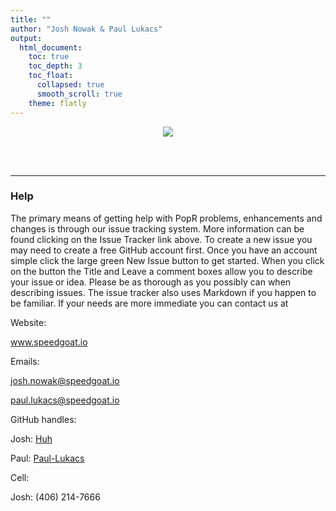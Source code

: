 ```yaml
---
title: ""
author: "Josh Nowak & Paul Lukacs"
output: 
  html_document:
    toc: true
    toc_depth: 3
    toc_float:
      collapsed: true
      smooth_scroll: true
    theme: flatly
---
```


<center>
  <img src = "./www/SG_Horizontal_Transparent_RGB.png">
</center>


<br>
<br>

***

### Help

The primary means of getting help with PopR problems, enhancements and changes is through our issue tracking system.  More information can be found clicking on the Issue Tracker link above.  To create a new issue you may need to create a free GitHub account first.  Once you have an account simple click the large green New Issue button to get started.  When you click on the button the Title and Leave a comment boxes allow you to describe your issue or idea.  Please be as thorough as you possibly can when describing issues.  The issue tracker also uses Markdown if you happen to be familiar.  If your needs are more immediate you can contact us at

Website:

[www.speedgoat.io](www.speedgoat.io)

Emails:

<a href="mailto:josh.nowak@speedgoat.io?Subject=PopR%20again" target="_top">josh.nowak@speedgoat.io</a> 

<a href="mailto:paul.lukacs@speedgoat.io?Subject=PopR%20again" target="_top">paul.lukacs@speedgoat.io</a> 
  
GitHub handles: 

Josh: [Huh](https://github.com/Huh)

Paul: [Paul-Lukacs](https://github.com/paul-lukacs)

Cell:

Josh: (406) 214-7666

<br>
